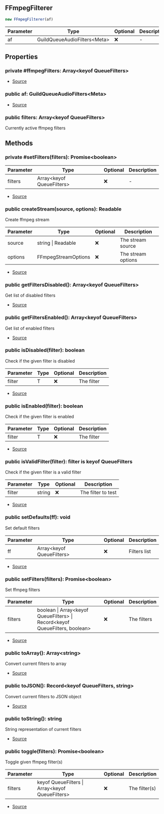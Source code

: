 ## FFmpegFilterer

```typescript
new FFmpegFilterer(af)
```
| Parameter | Type | Optional | Description |
| ----------- | ----------- | ----------- | ----------- |
| af | GuildQueueAudioFilters\<Meta> | ❌ | - |

## Properties
### private  #ffmpegFilters: Array\<keyof QueueFilters>
- [Source](https://github.com/Androz2091/discord-player/blob/3222e4d/packages/discord-player/src/Structures/GuildQueueAudioFilters.ts#L44)
### public  af: GuildQueueAudioFilters\<Meta>
- [Source](https://github.com/Androz2091/discord-player/blob/3222e4d/packages/discord-player/src/Structures/GuildQueueAudioFilters.ts#L45)
### public  filters: Array\<keyof QueueFilters>
Currently active ffmpeg filters
## Methods
### private  #setFilters(filters): Promise\<boolean>
| Parameter | Type | Optional | Description |
| ----------- | ----------- | ----------- | ----------- |
| filters | Array\<keyof QueueFilters> | ❌ | - |


- [Source](https://github.com/Androz2091/discord-player/blob/3222e4d/packages/discord-player/src/Structures/GuildQueueAudioFilters.ts#L47)
### public  createStream(source, options): Readable
Create ffmpeg stream




| Parameter | Type | Optional | Description |
| ----------- | ----------- | ----------- | ----------- |
| source | string \| Readable | ❌ | The stream source |
| options | FFmpegStreamOptions | ❌ | The stream options |


- [Source](https://github.com/Androz2091/discord-player/blob/3222e4d/packages/discord-player/src/Structures/GuildQueueAudioFilters.ts#L59)
### public  getFiltersDisabled(): Array\<keyof QueueFilters>
Get list of disabled filters





- [Source](https://github.com/Androz2091/discord-player/blob/3222e4d/packages/discord-player/src/Structures/GuildQueueAudioFilters.ts#L127)
### public  getFiltersEnabled(): Array\<keyof QueueFilters>
Get list of enabled filters





- [Source](https://github.com/Androz2091/discord-player/blob/3222e4d/packages/discord-player/src/Structures/GuildQueueAudioFilters.ts#L120)
### public  isDisabled(filter): boolean
Check if the given filter is disabled




| Parameter | Type | Optional | Description |
| ----------- | ----------- | ----------- | ----------- |
| filter | T | ❌ | The filter |


- [Source](https://github.com/Androz2091/discord-player/blob/3222e4d/packages/discord-player/src/Structures/GuildQueueAudioFilters.ts#L143)
### public  isEnabled(filter): boolean
Check if the given filter is enabled




| Parameter | Type | Optional | Description |
| ----------- | ----------- | ----------- | ----------- |
| filter | T | ❌ | The filter |


- [Source](https://github.com/Androz2091/discord-player/blob/3222e4d/packages/discord-player/src/Structures/GuildQueueAudioFilters.ts#L135)
### public  isValidFilter(filter): filter is keyof QueueFilters
Check if the given filter is a valid filter




| Parameter | Type | Optional | Description |
| ----------- | ----------- | ----------- | ----------- |
| filter | string | ❌ | The filter to test |


- [Source](https://github.com/Androz2091/discord-player/blob/3222e4d/packages/discord-player/src/Structures/GuildQueueAudioFilters.ts#L151)
### public  setDefaults(ff): void
Set default filters




| Parameter | Type | Optional | Description |
| ----------- | ----------- | ----------- | ----------- |
| ff | Array\<keyof QueueFilters> | ❌ | Filters list |


- [Source](https://github.com/Androz2091/discord-player/blob/3222e4d/packages/discord-player/src/Structures/GuildQueueAudioFilters.ts#L113)
### public  setFilters(filters): Promise\<boolean>
Set ffmpeg filters




| Parameter | Type | Optional | Description |
| ----------- | ----------- | ----------- | ----------- |
| filters | boolean \| Array\<keyof QueueFilters> \| Record\<keyof QueueFilters, boolean> | ❌ | The filters |


- [Source](https://github.com/Androz2091/discord-player/blob/3222e4d/packages/discord-player/src/Structures/GuildQueueAudioFilters.ts#L67)
### public  toArray(): Array\<string>
Convert current filters to array





- [Source](https://github.com/Androz2091/discord-player/blob/3222e4d/packages/discord-player/src/Structures/GuildQueueAudioFilters.ts#L158)
### public  toJSON(): Record\<keyof QueueFilters, string>
Convert current filters to JSON object





- [Source](https://github.com/Androz2091/discord-player/blob/3222e4d/packages/discord-player/src/Structures/GuildQueueAudioFilters.ts#L165)
### public  toString(): string
String representation of current filters





- [Source](https://github.com/Androz2091/discord-player/blob/3222e4d/packages/discord-player/src/Structures/GuildQueueAudioFilters.ts#L176)
### public  toggle(filters): Promise\<boolean>
Toggle given ffmpeg filter(s)




| Parameter | Type | Optional | Description |
| ----------- | ----------- | ----------- | ----------- |
| filters | keyof QueueFilters \| Array\<keyof QueueFilters> | ❌ | The filter(s) |


- [Source](https://github.com/Androz2091/discord-player/blob/3222e4d/packages/discord-player/src/Structures/GuildQueueAudioFilters.ts#L97)